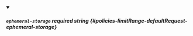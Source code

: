 
<details className="config-field" data-expandable="false" open>
<summary>

##### `ephemeral-storage` <span className="config-field-required" data-required="false">required</span> <span className="config-field-type">string</span> <span className="config-field-default"></span> <span className="config-field-enum"></span> {#policies-limitRange-defaultRequest-ephemeral-storage}



</summary>



</details>
